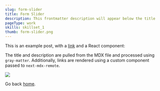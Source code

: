 ```yaml
---
slug: form-slider
title: Form Slider
description: This frontmatter description will appear below the title
pageType: work
skills: skillset_1
thumb: form-slider.png
---
```


This is an example post, with a [link](https://nextjs.org) and a React component:

The title and description are pulled from the MDX file and processed using `gray-matter`. Additionally, links are rendered using a custom component passed to `next-mdx-remote`.

<img src='/anim/form-slider.gif' />

Go back [home](/).
